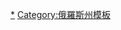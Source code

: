 {{navbox
|name  = 阿斯特拉罕州行政區劃
|title = [[阿斯特拉罕州]]{{tsl|en|Administrative divisions of Astrakhan Oblast|阿斯特拉罕州行政区划|行政区划}}
|listclass = hlist
|above = 州府：[[阿斯特拉罕]]
|imageleft = [[File:Coat of Arms of Astrakhan Oblast.svg|40px|Coat of arms of Astrakhan Oblast]]
|image = [[File:Flag of Astrakhan Oblast.svg|40px|Flag of Astrakhan Oblast]]
|group1=区
|list1=
* [[阿赫图宾斯克区]]
* [[乔尔内亚尔区]]
* [[伊克里亚诺耶区]]
* [[卡梅贾克区]]
* [[哈拉巴利区]]
* [[克拉斯内亚尔区]]
* [[利曼区]]
* [[纳里曼诺夫区]]
* [[普里沃尔日耶区]]
* [[沃洛达尔斯基区]]
* [[叶诺塔耶夫卡区]]
|group2=城镇
|list2=
* [[阿赫图宾斯克]]
* [[卡梅賈克]]
* [[哈拉巴利]]
* [[纳里曼诺夫 (阿斯特拉罕州)|纳里曼诺夫]]
* [[兹纳缅斯克 (阿斯特拉罕州)|兹纳缅斯克]]
|group3=[[市級鎮]]
|list3=
*[[伊利因卡 (阿斯特拉罕州)|伊利因卡]]
*[[基洛夫斯基 (阿斯特拉罕州)|基洛夫斯基]]
*[[红巴里卡德]]
*[[利曼 (阿斯特拉罕州)|利曼]]
*[[下巴斯昆恰克]]
*[[上巴斯昆恰克]]
*[[伏尔加-里海镇]]
}}<noinclude>
[[Category:阿斯特拉罕州城市|*]]
[[Category:俄羅斯州模板]]
</noinclude>